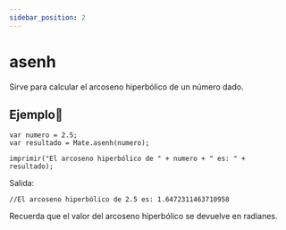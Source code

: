```yaml
---
sidebar_position: 2
---
```



# asenh
Sirve para calcular el arcoseno hiperbólico de un número dado.

## Ejemplo📝

```dummy
var numero = 2.5;
var resultado = Mate.asenh(numero);

imprimir("El arcoseno hiperbólico de " + numero + " es: " + resultado);
```

Salida:

```dummy
//El arcoseno hiperbólico de 2.5 es: 1.6472311463710958
```
Recuerda que el valor del arcoseno hiperbólico se devuelve en radianes.